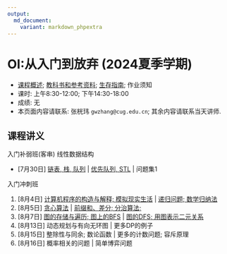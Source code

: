 ```yaml
---
output: 
  md_document:
    variant: markdown_phpextra
---
```


# OI:从入门到放弃 (2024夏季学期)

-   [课程概述](./glos/intro); [教科书和参考资料](./glos/book); [生存指南](./glos/survive); 作业须知
-   课时: 上午8:30-12:00; 下午14:30-18:00
-   成绩: 无
-   本页面内容请联系: 张桄玮 `gwzhang@cug.edu.cn`; 其余内容请联系当天讲师.

## 课程讲义

入门补弱班(客串) 线性数据结构

-   [7月30日] [链表, 栈, 队列](./slides/lin-ds.html) \| [优先队列, STL](./slides/pqueue-stl.html) \| 问题集1

入门冲刺班

1.  [8月4日] [计算机程序的构造与解释; 模拟现实生活](./ch1.md) \| [递归问题; 数学归纳法](./ind-mi.md)
2.  [8月5日] [贪心算法](./greedy.md) \| [前缀和、差分; 分治算法;](pdif-dc.md)
3.  [8月7日] [图的存储与遍历; 图上的BFS](./bfs.md) \| [图的DFS; 用图表示二元关系](./dfs.md)
4.  [8月13日] 动态规划与有向无环图 \| 更多DP的例子
5.  [8月15日] 整除性与同余; 数论函数 \| 更多的计数问题; 容斥原理
6.  [8月16日] 概率相关的问题 \| 简单博弈问题
